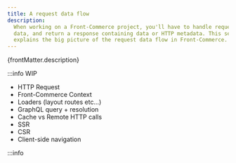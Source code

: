 ```yaml
---
title: A request data flow
description:
  When working on a Front-Commerce project, you'll have to handle request, fetch
  data, and return a response containing data or HTTP metadata. This section
  explains the big picture of the request data flow in Front-Commerce.
---
```


<p>{frontMatter.description}</p>

:::info WIP

- HTTP Request
- Front-Commerce Context
- Loaders (layout routes etc…)
- GraphQL query + resolution
- Cache vs Remote HTTP calls
- SSR
- CSR
- Client-side navigation

:::info
